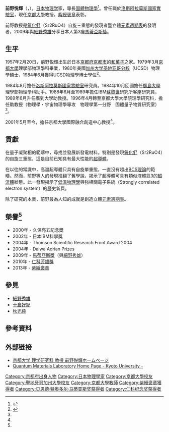 {{Infobox scientist
|name              = 前野悦輝<br><small>前野 悦輝（まえの よしてる）</small>
|image             = Replace this image male.svg <!-- only free-content images are allowed for depicting living people - see [[WP:NONFREE|WP:NONFREE]] -->
|image_size        = 
|caption           = 
|birth_date        = {{birth date and age|1957|02|20|mf=y}}
|birth_place       = [[日本|日本]][[京都府|京都府]][[京都市|京都市]]
|death_date        = 
|death_place       = 
|nationality       = {{JPN}}
|ethnicity         = 
|fields            = [[物理学|物理学]]
|workplaces        = [[洛斯阿拉莫斯國家實驗室|洛斯阿拉莫斯國家實驗室]]<br>[[廣島大學|廣島大學]]<br>[[京都大學|京都大學]]
|alma_mater        = [[京都大學|京都大學]]<br>[[加州大学圣地亚哥分校|加州大学圣地亚哥分校]]
|doctoral_advisor  = 
|doctoral_students = 
|known_for         = 發現氧化釕（Sr2RuO4）自旋三重態
|awards            = 久保亮五記念獎 (2000)<br>日本IBM科學獎 (2002)<br>Thomson Scientific Research Front Award (2004)<br>Daiwa Adrian Prizes (2004)<br>[[馬蒂亞斯獎|馬蒂亞斯獎]] (2009)<br>[[仁科芳雄獎|仁科芳雄獎]] (2010)<br>[[紫綬褒章|紫綬褒章]] (2013)
|religion          =
|signature         =  <!--(filename only)-->
|footnotes         = 
}}
{{Japanese
| japanese = 前野 悦輝
| kana = まえの よしてる
| romaji = Maeno Yoshiteru
}}
'''前野悦輝'''（{{jpn|j=前野 悦輝|hg=まえの よしてる|rm=Maeno Yoshiteru|f=h}}，{{bd|1957年|2月20日}}），[[日本|日本]][[物理学|物理学]]家，專長[[固體物理學|固體物理學]]<ref>{{Cite web |url=http://www.ss.scphys.kyoto-u.ac.jp/person/maeno/index_e.html |title=Yoshiteru Maeno,Superconductivity |accessdate=2015-04-08 |archive-date=2019-01-19 |archive-url=https://web.archive.org/web/20190119161710/http://www.ss.scphys.kyoto-u.ac.jp/person/maeno/index_e.html |dead-url=no }}</ref>。曾任職於[[洛斯阿拉莫斯國家實驗室|洛斯阿拉莫斯國家實驗室]]，現任[[京都大學|京都大學]]教授。[[紫綬褒章|紫綬褒章]]表彰。

前野教授是[[氧化釕|氧化釕]]（Sr2RuO4）自旋三重態的發現者暨立體[[元素週期表|元素週期表]]{{link-ja|Element touch|エレメンタッチ}}的發明者，2009年與[[細野秀雄|細野秀雄]]分享日本人第3座[[馬蒂亞斯獎|馬蒂亞斯獎]]。

==生平==
1957年2月20日，前野悦輝出生於日本[[京都府|京都府]][[京都市|京都市]]的[[和菓子|和菓子]]之家。1979年3月[[京都大學|京都大學]]理學部物理學科畢業，1980年美國[[加州大学圣地亚哥分校|加州大学圣地亚哥分校]]（UCSD）物理學碩士，1984年6月獲得UCSD物理學博士學位<ref name="cv">{{Cite web |url=http://www.ss.scphys.kyoto-u.ac.jp/person/maeno/cv.html |title=略歴｜京都大学 理学研究科 教授 前野悦輝ホームページ |accessdate=2015-04-08 |archive-date=2017-07-28 |archive-url=https://web.archive.org/web/20170728051304/http://www.ss.scphys.kyoto-u.ac.jp/person/maeno/cv.html |dead-url=no }}</ref>。

1984年8月擔任[[洛斯阿拉莫斯國家實驗室|洛斯阿拉莫斯國家實驗室]]研究員。1984年10月回國擔任[[廣島大學|廣島大學]]理學部物理學科助手。1988年6月至1989年擔任IBM[[蘇黎世|蘇黎世]]研究所客座研究員，1989年6月升任廣到大學助教授。1996年4月轉至京都大學大學院理學研究科，擔任助教授（物理學・宇宙物理學專攻　物理學第一分野　固體量子物質研究室）<ref name="cv"></ref>。

2001年5月至今，擔任京都大學國際融合創造中心教授<ref name="cv"></ref>。

== 貢獻 ==
在量子凝聚相的範疇中，尋找並發展新發電材料。特別是發現[[氧化釕|氧化釕]]（Sr2RuO4）的自旋三重態，這是目前已知具有最大性能的[[超導體|超導體]]。

在以往的常識中，高溫超導體只具有自旋單重態，一直沒有超出[[BCS理論|BCS理論]]的範疇。然而，前野等人的發現推翻了舊學說，揭示了超導體可具有類似液體氦3的[[超流體|超流體]]狀態。此一發現揭示了[[低溫物理學|低溫物理學]]與強相關電子系統（Strongly correlated electron system）的歷史新頁。

除了研究的本業，前野最為人知的成就是創造立體[[元素週期表|元素週期表]]{{link-ja|Element touch|エレメンタッチ}}。

==榮譽<ref name="cv"></ref>==
*2000年 - 久保亮五記念獎
*2002年 - 日本IBM科學獎
*2004年 - Thomson Scientific Research Front Award 2004
*2004年 - Daiwa Adrian Prizes
*2009年 - [[馬蒂亞斯獎|馬蒂亞斯獎]]（與[[細野秀雄|細野秀雄]]）
*2010年 - [[仁科芳雄獎|仁科芳雄獎]]
*2013年 - [[紫綬褒章|紫綬褒章]]

== 參見 ==
{{portal box|人物|物理學}}
* [[細野秀雄|細野秀雄]]
* [[十倉好紀|十倉好紀]]
* [[秋光純|秋光純]]

==參考資料==
{{reflist}}

==外部链接==
*[http://www.ss.scphys.kyoto-u.ac.jp/person/maeno/ 京都大学 理学研究科 教授 前野悦輝ホームページ] {{Wayback|url=http://www.ss.scphys.kyoto-u.ac.jp/person/maeno/ |date=20160304053521 }} 
*[http://www.ss.scphys.kyoto-u.ac.jp/ Quantum Materials Laboratory Home Page - Kyoto University -] {{Wayback|url=http://www.ss.scphys.kyoto-u.ac.jp/ |date=20201101074927 }}

{{仁科纪念奖获得者}}
{{贝恩德·特奥多尔·马蒂亚斯奖获得者}}
{{DEFAULTSORT:Tokura Yoshinori}}
[[Category:京都府出身人物|Category:京都府出身人物]]
[[Category:日本物理學家|Category:日本物理學家]]
[[Category:京都大學校友|Category:京都大學校友]]
[[Category:聖地牙哥加州大學校友|Category:聖地牙哥加州大學校友]]
[[Category:京都大學教師|Category:京都大學教師]]
[[Category:紫綬褒章獲得者|Category:紫綬褒章獲得者]]
[[Category:贝恩德·特奥多尔·马蒂亚斯奖获得者|Category:贝恩德·特奥多尔·马蒂亚斯奖获得者]]
[[Category:仁科纪念奖获得者|Category:仁科纪念奖获得者]]